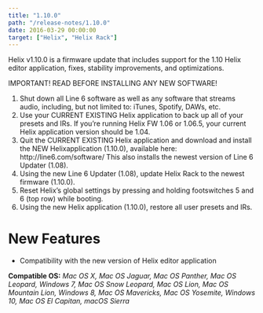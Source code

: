 ```yaml
---
title: "1.10.0"
path: "/release-notes/1.10.0"
date: 2016-03-29 00:00:00
target: ["Helix", "Helix Rack"]
---
```


Helix v1.10.0 is a firmware update that includes support for the 1.10 Helix editor application, fixes, stability improvements, and optimizations.

<div className="message is-danger">
  <div className="message-header">
    <p>IMPORTANT! READ BEFORE INSTALLING ANY NEW SOFTWARE!</p>
  </div>
  <div className="message-body">
    <ol>
      <li>
        Shut down all Line 6 software as well as any software that streams
        audio, including, but not limited to: iTunes, Spotify, DAWs, etc.
      </li>
      <li>
        Use your CURRENT EXISTING Helix application to back up all of your
        presets and IRs. If you’re running Helix FW 1.06 or 1.06.5, your current
        Helix application version should be 1.04.
      </li>
      <li>
        Quit the CURRENT EXISTING Helix application and download and install the
        NEW Helixapplication (1.10.0), available here:
        http://line6.com/software/ This also installs the newest version of Line
        6 Updater (1.08).
      </li>
      <li>
        Using the new Line 6 Updater (1.08), update Helix Rack to the newest
        firmware (1.10.0).
      </li>
      <li>
        Reset Helix’s global settings by pressing and holding footswitches 5 and
        6 (top row) while booting.
      </li>
      <li>
        Using the new Helix application (1.10.0), restore all user presets and
        IRs.
      </li>
    </ol>
  </div>
</div>

# New Features

- Compatibility with the new version of Helix editor application

**Compatible OS:** _Mac OS X, Mac OS Jaguar, Mac OS Panther, Mac OS Leopard, Windows 7, Mac OS Snow Leopard, Mac OS Lion, Mac OS Mountain Lion, Windows 8, Mac OS Mavericks, Mac OS Yosemite, Windows 10, Mac OS El Capitan, macOS Sierra_
